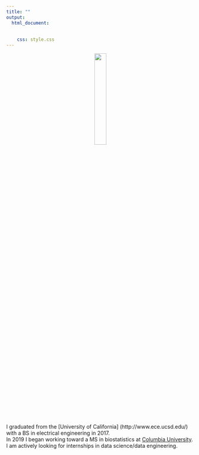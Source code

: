 ```yaml
---
title: ""
output: 
  html_document:
 
    
    css: style.css
---
```


<link href="./styles.css" rel="stylesheet"></link> 


<center><img src="images/portrait.png" style="width:25%"></center>
I graduated from the [University of California] (http://www.ece.ucsd.edu/) with a BS in electrical engineering in 2017.\
In 2019 I began working toward a MS in biostatistics at [Columbia University](https://www.mailman.columbia.edu/become-student/departments/biostatistics). \
I am actively looking for internships in data science/data engineering.



